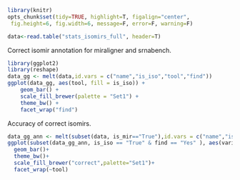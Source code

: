 ```r
library(knitr)
opts_chunk$set(tidy=TRUE, highlight=T, figalign="center",
 fig.height=6, fig.width=6, message=F, error=F, warning=F)
```


```r
data<-read.table("stats_isomirs_full", header=T)
```


Correct isomir annotation for miraligner and srnabench.

```r
library(ggplot2)
library(reshape)
data_gg <- melt(data,id.vars = c("name","is_iso","tool","find"))
ggplot(data_gg, aes(tool, fill = is_iso)) +
    geom_bar() +
    scale_fill_brewer(palette = "Set1") +
    theme_bw() +
    facet_wrap("find")
```


Accuracy of correct isomirs.

```r
data_gg_ann <- melt(subset(data, is_mir=="True"),id.vars = c("name","is_iso","tool","find"))
ggplot(subset(data_gg_ann, is_iso == "True" & find == "Yes" ), aes(variable, fill=value))+
  geom_bar()+
  theme_bw()+
  scale_fill_brewer("correct",palette="Set1")+
  facet_wrap(~tool)
```

